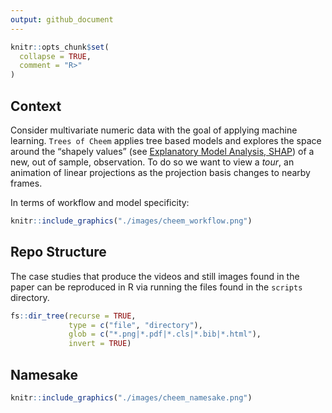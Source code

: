 ```yaml
---
output: github_document
---
```

<!-- README.md is generated from README.Rmd. Please edit that file -->

```r
knitr::opts_chunk$set(
  collapse = TRUE,
  comment = "R>"
)
```

## Context

Consider multivariate numeric data with the goal of applying machine learning. `Trees of Cheem` applies tree based models and explores the space around the "shapely values" (see [Explanatory Model Analysis, SHAP](https://ema.drwhy.ai/shapley.html#SHAPRcode)) of a new, out of sample, observation. To do so we want to view a _tour_, an animation of linear projections as the projection basis changes to nearby frames.

In terms of workflow and model specificity:

```r
knitr::include_graphics("./images/cheem_workflow.png")
```

## Repo Structure

The case studies that produce the videos and still images found in the paper
can be reproduced in R via running the files found in the `scripts` directory. 
 

```r
fs::dir_tree(recurse = TRUE,  
             type = c("file", "directory"),
             glob = c("*.png|*.pdf|*.cls|*.bib|*.html"),
             invert = TRUE)
```

## Namesake

```r
knitr::include_graphics("./images/cheem_namesake.png")
```